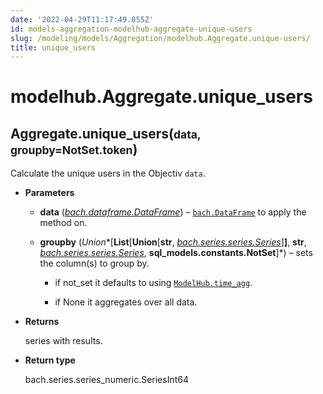 ```yaml
---
date: '2022-04-29T11:17:49.055Z'
id: models-aggregation-modelhub-aggregate-unique-users
slug: /modeling/models/Aggregation/modelhub.Aggregate.unique-users/
title: unique_users
---
```


# modelhub.Aggregate.unique_users

<div class="method">
<h2 class="signature-class"><span class="additional-name">Aggregate.</span><span class="name">unique_users(</span><small class="parameter-list"><span class="parameter" id="data">data</span>, <span class="parameter" id="groupby">groupby=NotSet.token</span></small>)</h2>


<div class="content">

Calculate the unique users in the Objectiv `data`.


* **Parameters**

    
    * **data** ([*bach.dataframe.DataFrame*](/docs/modeling/bach/api-reference/DataFrame/bach.DataFrame/#bach.DataFrame)) – [`bach.DataFrame`](/docs/modeling/bach/api-reference/DataFrame/bach.DataFrame/#bach.DataFrame) to apply the method on.


    * **groupby** (*Union**[**List**[**Union**[**str**, *[*bach.series.series.Series*](/docs/modeling/bach/api-reference/Series/bach.Series/#bach.Series)*]**]**, **str**, *[*bach.series.series.Series*](/docs/modeling/bach/api-reference/Series/bach.Series/#bach.Series)*, **sql_models.constants.NotSet**]*) – sets the column(s) to group by.


        * if not_set it defaults to using [`ModelHub.time_agg`](/docs/modeling/modelhub-api-reference/ModelHub/modelhub.ModelHub.time-agg/#modelhub.ModelHub.time-agg).


        * if None it aggregates over all data.




* **Returns**

    series with results.



* **Return type**

    bach.series.series_numeric.SeriesInt64



</div>

</div>
